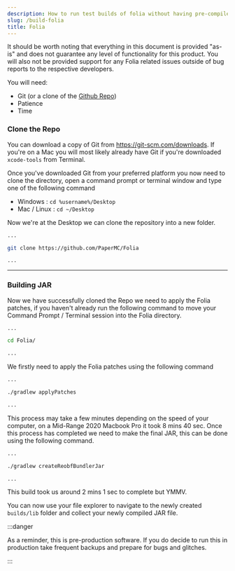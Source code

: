 ```yaml
---
description: How to run test builds of folia without having pre-compiled JARs provided from PaperMC.
slug: /build-folia
title: Folia
---
```


It should be worth noting that everything in this document is provided "as-is" and does not guarantee any level of functionality for this product. You will also not be provided support for any Folia related issues outside of bug reports to the respective developers.

You will need:

- Git (or a clone of the [Github Repo](https://github.com/PaperMC/Folia))
- Patience
- Time

### Clone the Repo

You can download a copy of Git from https://git-scm.com/downloads. If you're on a Mac you will most likely already have Git if you're downloaded `xcode-tools` from Terminal.

Once you've downloaded Git from your preferred platform you now need to clone the directory, open a command prompt or terminal window and type one of the following command

- Windows : `cd %username%/Desktop`
- Mac / Linux : `cd ~/Desktop`

Now we're at the Desktop we can clone the repository into a new folder.

```bash
...

git clone https://github.com/PaperMC/Folia

...
```

---

### Building JAR

Now we have successfully cloned the Repo we need to apply the Folia patches, if you haven't already run the following command to move your Command Prompt / Terminal session into the Folia directory.

```bash
...

cd Folia/

...
```

We firstly need to apply the Folia patches using the following command

```bash
...

./gradlew applyPatches

...
```

This process may take a few minutes depending on the speed of your computer, on a Mid-Range 2020 Macbook Pro it took 8 mins 40 sec. Once this process has completed we need to make the final JAR, this can be done using the following command.

```bash
...

./gradlew createReobfBundlerJar

...
```

This build took us around 2 mins 1 sec to complete but YMMV.

You can now use your file explorer to navigate to the newly created `builds/lib` folder and collect your newly compiled JAR file.

:::danger

As a reminder, this is pre-production software. If you do decide to run this in production take frequent backups and prepare for bugs and glitches.

:::